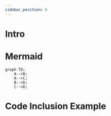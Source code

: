 ```yaml
---
sidebar_position: 0
---
```


# Intro

# Mermaid

```mermaid
graph TD;
    A-->B;
    A-->C;
    B-->D;
    C-->D;
```

# Code Inclusion Example

<LiteralInclude
  file="BasicPlutusTx.hs"
  language="haskell"
  title="Block Title"
  start="-- BLOCK1"
  end="-- BLOCK2"
/>
